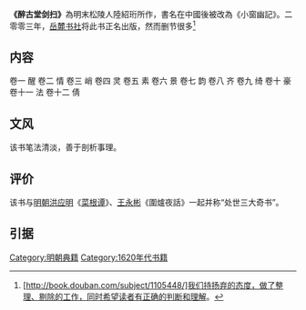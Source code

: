 '''《醉古堂剑扫》'''為明末松陵人陸紹珩所作，書名在中國後被改為《小窗幽記》。二零零三年，[[岳麓书社|岳麓书社]]将此书正名出版，然而删节很多<ref>[http://book.douban.com/subject/1105448/]我们持扬弃的态度，做了整理、剔除的工作，同时希望读者有正确的判断和理解。</ref>

== 内容 ==
卷一 醒
卷二 情
卷三 峭
卷四 灵
卷五 素
卷六 景
卷七 韵
卷八 齐
卷九 绮
卷十 豪
卷十一 法
卷十二 倩

== 文风 ==
该书笔法清淡，善于剖析事理。

== 评价 ==
该书与[[明朝|明朝]][[洪应明|洪应明]]《[[菜根谭|菜根谭]]》、[[王永彬|王永彬]]《圍爐夜話》一起并称“处世三大奇书”。

== 引据 ==
<references/>{{Wikisource}}{{文学小作品}}
[[Category:明朝典籍|Category:明朝典籍]]
[[Category:1620年代书籍|Category:1620年代书籍]]